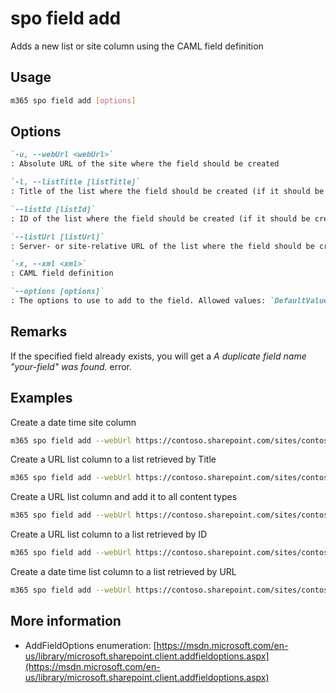 
# spo field add

Adds a new list or site column using the CAML field definition

## Usage

```sh
m365 spo field add [options]
```

## Options

```md defintion-list
`-u, --webUrl <webUrl>`
: Absolute URL of the site where the field should be created

`-l, --listTitle [listTitle]`
: Title of the list where the field should be created (if it should be created as a list column). Specify either `listTitle`, `listId` or `listUrl`

`--listId [listId]`
: ID of the list where the field should be created (if it should be created as a list column). Specify either `listTitle`, `listId` or `listUrl`

`--listUrl [listUrl]`
: Server- or site-relative URL of the list where the field should be created (if it should be created as a list column). Specify either `listTitle`, `listId` or `listUrl`

`-x, --xml <xml>`
: CAML field definition

`--options [options]`
: The options to use to add to the field. Allowed values: `DefaultValue`,`AddToDefaultContentType`, `AddToNoContentType`, `AddToAllContentTypes`, `AddFieldInternalNameHint`, `AddFieldToDefaultView`, `AddFieldCheckDisplayName`
```

<Global />

## Remarks

If the specified field already exists, you will get a _A duplicate field name "your-field" was found._ error.

## Examples

Create a date time site column

```sh
m365 spo field add --webUrl https://contoso.sharepoint.com/sites/contoso-sales --xml '`<Field Type="DateTime" DisplayName="Start date-time" Required="FALSE" EnforceUniqueValues="FALSE" Indexed="FALSE" Format="DateTime" Group="PnP Columns" FriendlyDisplayFormat="Disabled" ID="{5ee2dd25-d941-455a-9bdb-7f2c54aed11b}" SourceID="{4f118c69-66e0-497c-96ff-d7855ce0713d}" StaticName="PnPAlertStartDateTime" Name="PnPAlertStartDateTime"><Default>[today]</Default></Field>`'
```

Create a URL list column to a list retrieved by Title

```sh
m365 spo field add --webUrl https://contoso.sharepoint.com/sites/contoso-sales --listTitle Events --xml '`<Field Type="URL" DisplayName="More information link" Required="FALSE" EnforceUniqueValues="FALSE" Indexed="FALSE" Format="Hyperlink" Group="PnP Columns" ID="{6085e32a-339b-4da7-ab6d-c1e013e5ab27}" SourceID="{4f118c69-66e0-497c-96ff-d7855ce0713d}" StaticName="PnPAlertMoreInformation" Name="PnPAlertMoreInformation"></Field>`'
```

Create a URL list column and add it to all content types

```sh
m365 spo field add --webUrl https://contoso.sharepoint.com/sites/contoso-sales --listTitle Events --xml '`<Field Type="URL" DisplayName="More information link" Required="FALSE" EnforceUniqueValues="FALSE" Indexed="FALSE" Format="Hyperlink" Group="PnP Columns" ID="{6085e32a-339b-4da7-ab6d-c1e013e5ab27}" SourceID="{4f118c69-66e0-497c-96ff-d7855ce0713d}" StaticName="PnPAlertMoreInformation" Name="PnPAlertMoreInformation"></Field>`' --options AddToAllContentTypes
```

Create a URL list column to a list retrieved by ID

```sh
m365 spo field add --webUrl https://contoso.sharepoint.com/sites/contoso-sales --listId e785fe80-2ca1-409e-b9d1-19055a85cd38 --xml '`<Field Type="URL" DisplayName="More information link" Required="FALSE" EnforceUniqueValues="FALSE" Indexed="FALSE" Format="Hyperlink" Group="PnP Columns" ID="{6085e32a-339b-4da7-ab6d-c1e013e5ab27}" SourceID="{4f118c69-66e0-497c-96ff-d7855ce0713d}" StaticName="PnPAlertMoreInformation" Name="PnPAlertMoreInformation"></Field>`'
```

Create a date time list column to a list retrieved by URL

```sh
m365 spo field add --webUrl https://contoso.sharepoint.com/sites/contoso-sales --listUrl /sites/contoso-sales/lists/Events --xml '`<Field Type="DateTime" DisplayName="Start date-time" Required="FALSE" EnforceUniqueValues="FALSE" Indexed="FALSE" Format="DateTime" Group="PnP Columns" FriendlyDisplayFormat="Disabled" ID="{5ee2dd25-d941-455a-9bdb-7f2c54aed11b}" SourceID="{4f118c69-66e0-497c-96ff-d7855ce0713d}" StaticName="PnPAlertStartDateTime" Name="PnPAlertStartDateTime"><Default>[today]</Default></Field>`'
```

## More information

- AddFieldOptions enumeration: [https://msdn.microsoft.com/en-us/library/microsoft.sharepoint.client.addfieldoptions.aspx](https://msdn.microsoft.com/en-us/library/microsoft.sharepoint.client.addfieldoptions.aspx)
